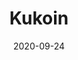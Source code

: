 ---
title: Kukoin
category: Exchanges & wallet
status: publish
date: 2020-09-24
slug: A short description for this item
website: https://trade.kucoin.com/IOTX-BTC
twitter:
logo:
featured_img: https://wp.gcap1.iotex.io/wp-content/uploads/2020/09/kucoin.png
telegram:
---